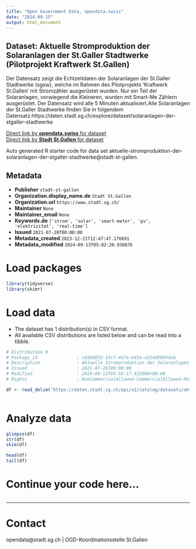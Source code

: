 ```yaml
---
title: "Open Government Data, opendata.swiss"
date: "2024-09-15"
output: html_document
---
```


## Dataset: Aktuelle Stromproduktion der Solaranlagen der St.Galler Stadtwerke (Pilotprojekt Kraftwerk St.Gallen)

Der Datensatz zeigt die Echtzeitdaten der Solaranlagen der St.Galler Stadtwerke (sgsw), welche im Rahmen des Pilotprojekts 'Kraftwerk St.Gallen' mit Stromzähler ausgerüstet wurden. Nur ein Teil der Solaranlagen, vorwiegend die Kleineren, wurden mit Smart-Me Zählern ausgerüstet. Der Datensatz wird alle 5 Minuten aktualisiert.Alle Solaranlagen der St.Galler Stadtwerke finden Sie in folgendem Datensatz:https://daten.stadt.sg.ch/explore/dataset/solaranlagen-der-stgaller-stadtwerke

[Direct link by **opendata.swiss** for dataset](https://opendata.swiss/de/dataset/aktuelle-stromproduktion-der-solaranlagen-der-st-galler-stadtwerke-pilotprojekt-kraftwerk-st-ga)<br>
[Direct link by **Stadt St.Gallen** for dataset](https://daten.stadt.sg.ch/explore/dataset/aktuelle-stromproduktion-der-solaranlagen-der-stgaller-stadtwerke/)

Auto generated R starter code for data set aktuelle-stromproduktion-der-solaranlagen-der-stgaller-stadtwerke@stadt-st-gallen.

## Metadata

- **Publisher** `stadt-st-gallen`
- **Organization.display_name.de** `Stadt St.Gallen`
- **Organization.url** `https://www.stadt.sg.ch/`
- **Maintainer** `None`
- **Maintainer_email** `None`
- **Keywords.de** `['strom', 'solar', 'smart-meter', 'pv', 'elektrizitat', 'real-time']`
- **Issued** `2021-07-28T00:00:00`
- **Metadata_created** `2023-12-21T12:47:47.176691`
- **Metadata_modified** `2024-09-13T05:02:20.930876`


# Load packages

```r

library(tidyverse)
library(skimr)

```

# Load data

-   The dataset has 1 distribution(s) in CSV format.
-   All available CSV distributions are listed below and can be read into a tibble.

```r

# Distribution 0
# Package_id               : c650d835-15cf-447e-b45a-e524d5095da6
# Description              : Aktuelle Stromproduktion der Solaranlagen der St.Galler Stadtwerke (Pilotprojekt Kraftwerk St.Gallen) (csv)
# Issued                   : 2021-07-28T00:00:00
# Modified                 : 2024-09-13T04:56:17.425000+00:00
# Rights                   : NonCommercialAllowed-CommercialAllowed-ReferenceRequired

df <- read_delim('https://daten.stadt.sg.ch/api/v2/catalog/datasets/aktuelle-stromproduktion-der-solaranlagen-der-stgaller-stadtwerke/exports/csv?use_labels=true')



```

# Analyze data

```r

glimpse(df)
str(df)
skim(df)

head(df)
tail(df)

```

# Continue your code here...

```r

```

------------------------------------------------------------------------

# Contact

opendata@stadt.sg.ch | OGD-Koordinationsstelle St.Gallen
